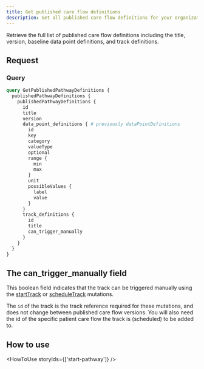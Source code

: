 ```yaml
---
title: Get published care flow definitions
description: Get all published care flow definitions for your organization
---
```


Retrieve the full list of published care flow definitions including the title, version, baseline data point definitions, and track definitions.

## Request

### Query

```graphql
query GetPublishedPathwayDefinitions {
  publishedPathwayDefinitions {
    publishedPathwayDefinitions {
      id
      title
      version
      data_point_definitions { # previously dataPointDefinitions
        id
        key
        category
        valueType
        optional
        range {
          min
          max
        }
        unit
        possibleValues {
          label
          value
        }
      }
      track_definitions {
        id
        title
        can_trigger_manually
      }
    }
  }
}
```

## The can_trigger_manually field

This boolean field indicates that the track can be triggered manually using the [startTrack](/awell-orchestration/api-reference/mutations/start-track) or [scheduleTrack](/awell-orchestration/api-reference/mutations/schedule-track) mutations.

The `id` of the track is the track reference required for these mutations, and does not change between published care flow versions. You will also need the id of the specific patient care flow the track is (scheduled) to be added to.

## How to use

<HowToUse storyIds={['start-pathway']} />
